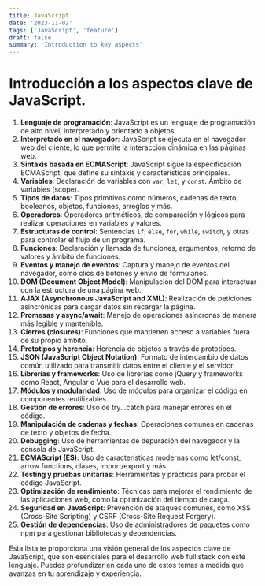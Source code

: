 ```yaml
---
title: JavaScript
date: '2023-11-02'
tags: ['JavaScript', 'feature']
draft: false
summary: 'Introduction to key aspects'
---
```


# Introducción a los aspectos clave de JavaScript.

1. **Lenguaje de programación**: JavaScript es un lenguaje de programación de alto nivel, interpretado y orientado a objetos.
2. **Interpretado en el navegador**: JavaScript se ejecuta en el navegador web del cliente, lo que permite la interacción dinámica en las páginas web.
3. **Sintaxis basada en ECMAScript**: JavaScript sigue la especificación ECMAScript, que define su sintaxis y características principales.
4. **Variables**: Declaración de variables con `var`, `let`, y `const`. Ámbito de variables (scope).
5. **Tipos de datos**: Tipos primitivos como números, cadenas de texto, booleanos, objetos, funciones, arreglos y más.
6. **Operadores**: Operadores aritméticos, de comparación y lógicos para realizar operaciones en variables y valores.
7. **Estructuras de control**: Sentencias `if`, `else`, `for`, `while`, `switch`, y otras para controlar el flujo de un programa.
8. **Funciones**: Declaración y llamada de funciones, argumentos, retorno de valores y ámbito de funciones.
9. **Eventos y manejo de eventos**: Captura y manejo de eventos del navegador, como clics de botones y envío de formularios.
10. **DOM (Document Object Model)**: Manipulación del DOM para interactuar con la estructura de una página web.
11. **AJAX (Asynchronous JavaScript and XML)**: Realización de peticiones asincrónicas para cargar datos sin recargar la página.
12. **Promesas y async/await**: Manejo de operaciones asíncronas de manera más legible y mantenible.
13. **Cierres (closures)**: Funciones que mantienen acceso a variables fuera de su propio ámbito.
14. **Prototipos y herencia**: Herencia de objetos a través de prototipos.
15. **JSON (JavaScript Object Notation)**: Formato de intercambio de datos común utilizado para transmitir datos entre el cliente y el servidor.
16. **Librerías y frameworks**: Uso de librerías como jQuery y frameworks como React, Angular o Vue para el desarrollo web.
17. **Módulos y modularidad**: Uso de módulos para organizar el código en componentes reutilizables.
18. **Gestión de errores**: Uso de try...catch para manejar errores en el código.
19. **Manipulación de cadenas y fechas**: Operaciones comunes en cadenas de texto y objetos de fecha.
20. **Debugging**: Uso de herramientas de depuración del navegador y la consola de JavaScript.
21. **ECMAScript (ES)**: Uso de características modernas como let/const, arrow functions, clases, import/export y más.
22. **Testing y pruebas unitarias**: Herramientas y prácticas para probar el código JavaScript.
23. **Optimización de rendimiento**: Técnicas para mejorar el rendimiento de las aplicaciones web, como la optimización del tiempo de carga.
24. **Seguridad en JavaScript**: Prevención de ataques comunes, como XSS (Cross-Site Scripting) y CSRF (Cross-Site Request Forgery).
25. **Gestión de dependencias**: Uso de administradores de paquetes como npm para gestionar bibliotecas y dependencias.

Esta lista te proporciona una visión general de los aspectos clave de JavaScript, que son esenciales para el desarrollo web full stack con este lenguaje. Puedes profundizar en cada uno de estos temas a medida que avanzas en tu aprendizaje y experiencia.

